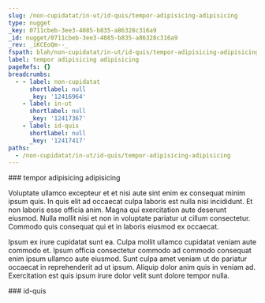 ```yaml
---
slug: /non-cupidatat/in-ut/id-quis/tempor-adipisicing-adipisicing
type: nugget
_key: 0711cbeb-3ee3-4085-b835-a86328c316a9
_id: nugget/0711cbeb-3ee3-4085-b835-a86328c316a9
_rev: _iKCEoQm--_
fspath: blah/non-cupidatat/in-ut/id-quis/tempor-adipisicing-adipisicing.md
label: tempor adipisicing adipisicing
pageRefs: {}
breadcrumbs:
  - - label: non-cupidatat
      shortlabel: null
      _key: '12416964'
    - label: in-ut
      shortlabel: null
      _key: '12417367'
    - label: id-quis
      shortlabel: null
      _key: '12417417'
paths:
  - /non-cupidatat/in-ut/id-quis/tempor-adipisicing-adipisicing
---
```


<NuggetArea>
<Nugget slug="/non-cupidatat/in-ut/id-quis/tempor-adipisicing-adipisicing" type="nugget" _key="0711cbeb-3ee3-4085-b835-a86328c316a9" _id="nugget/0711cbeb-3ee3-4085-b835-a86328c316a9" _rev="_iKCEoQm--_" fspath="blah/non-cupidatat/in-ut/id-quis/tempor-adipisicing-adipisicing.md" label="tempor adipisicing adipisicing" paths="/non-cupidatat/in-ut/id-quis/tempor-adipisicing-adipisicing">
<NuggetBody>
### tempor adipisicing adipisicing

Voluptate ullamco excepteur et et nisi aute sint enim ex consequat minim ipsum quis. In quis elit ad occaecat culpa laboris est nulla nisi incididunt. Et non laboris esse officia anim. Magna qui exercitation aute deserunt eiusmod. Nulla mollit nisi et non in voluptate pariatur ut cillum consectetur. Commodo quis consequat qui et in laboris eiusmod ex occaecat.

Ipsum ex irure cupidatat sunt ea. Culpa mollit ullamco cupidatat veniam aute commodo et. Ipsum officia consectetur commodo ad commodo consequat enim ipsum ullamco aute eiusmod. Sunt culpa amet veniam ut do pariatur occaecat in reprehenderit ad ut ipsum. Aliquip dolor anim quis in veniam ad. Exercitation est quis ipsum irure dolor velit sunt dolore tempor nulla.

</NuggetBody>
<Breadcrumbs>
<Crumbs>
<Crumb _key="12416964" label="non-cupidatat" /><Crumb _key="12417367" label="in-ut" /><Crumb _key="12417417" label="id-quis" />
</Crumbs>
</Breadcrumbs>
</Nugget>

<NuggetsInbound>
</NuggetsInbound>
<NuggetsOutbound>
</NuggetsOutbound>
</NuggetArea>
<PassagesInbound>
<Passage direction="inbound" type="passage" _key="12417417" _id="passage/12417417" _rev="_iKCEoQi--_" label="id-quis" passage="id-quis" fspath="blah/non-cupidatat/in-ut/id-quis" paths="/non-cupidatat/in-ut/id-quis" slug="/non-cupidatat/in-ut/id-quis">
<NuggetBody>
### id-quis

</NuggetBody>
<Breadcrumbs>
<Crumbs>
<Crumb _key="12416964" label="non-cupidatat" /><Crumb _key="12417367" label="in-ut" />
</Crumbs>
</Breadcrumbs>
</Passage>

</PassagesInbound>
<PassagesOutbound>
</PassagesOutbound>